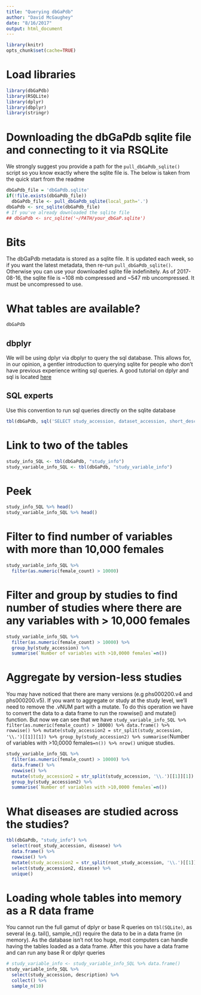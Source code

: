 ```yaml
---
title: "Querying dbGaPdb"
author: "David McGaughey"
date: "8/16/2017"
output: html_document
---
```

```r
library(knitr)
opts_chunk$set(cache=TRUE)
```

# Load libraries
```r
library(dbGaPdb)
library(RSQLite)
library(dplyr)
library(dbplyr)
library(stringr)
```
# Downloading the dbGaPdb sqlite file and connecting to it via RSQLite
We strongly suggest you provide a path for the `pull_dbGaPdb_sqlite()` script so you know exactly where the sqlite file is. The below is taken from the quick start from the readme
```r
dbGaPdb_file = 'dbGaPdb.sqlite'
if(!file.exists(dbGaPdb_file))
  dbGaPdb_file <- pull_dbGaPdb_sqlite(local_path='.')
dbGaPdb <- src_sqlite(dbGaPdb_file)
# If you've already downloaded the sqlite file
## dbGaPdb <- src_sqlite('~/PATH/your_dbGaP.sqlite')
```

# Bits
The dbGaPdb metadata is stored as a sqlite file. It is updated each week, so if you want the latest metadata, then re-run `pull_dbGaPdb_sqlite()`. Otherwise you can use your downloaded sqlite file indefinitely. As of 2017-08-16, the sqlite file is ~108 mb compressed and ~547 mb uncompressed. It must be uncompressed to use.

# What tables are available?
```r
dbGaPdb
```

## dbplyr
We will be using dplyr via dbplyr to query the sql database. This allows for, in our opinion, a gentler introduction to querying sqlite for people who don't have previous experience writing sql queries. A good tutorial on dplyr and sql is located [here](http://www.datacarpentry.org/R-ecology-lesson/05-r-and-databases.html)

## SQL experts
Use this convention to run sql queries directly on the sqlite database
```r
tbl(dbGaPdb, sql('SELECT study_accession, dataset_accession, short_description FROM study_dataset_info LIMIT 5' ))
```

# Link to two of the tables
```r
study_info_SQL <- tbl(dbGaPdb, "study_info")
study_variable_info_SQL <- tbl(dbGaPdb, "study_variable_info")
```

# Peek
```r
study_info_SQL %>% head()
study_variable_info_SQL %>% head()
```

# Filter to find number of variables with more than 10,000 females
```r
study_variable_info_SQL %>% 
  filter(as.numeric(female_count) > 10000)
```

# Filter and group by studies to find number of studies where there are any variables with > 10,000 females
```r
study_variable_info_SQL %>% 
  filter(as.numeric(female_count) > 10000) %>% 
  group_by(study_accession) %>% 
  summarise(`Number of variables with >10,0000 females`=n())
```

# Aggregate by version-less studies
You may have noticed that there are many versions (e.g phs000200.v4 and phs000200.v5). If you want to aggregate or study at the study level, we'll need to remove the .vNUM part with a mutate. To do this operation we have to convert the data to a data frame to run the rowwise() and mutate() function. But now we can see that we have `study_variable_info_SQL %>% filter(as.numeric(female_count) > 10000) %>% data.frame() %>% rowwise() %>% mutate(study_accession2 = str_split(study_accession, '\\.')[[1]][1]) %>% group_by(study_accession2) %>% summarise(`Number of variables with >10,0000 females`=n()) %>% nrow()` unique studies. 
```r
study_variable_info_SQL %>% 
  filter(as.numeric(female_count) > 10000) %>% 
  data.frame() %>% 
  rowwise() %>% 
  mutate(study_accession2 = str_split(study_accession, '\\.')[[1]][1]) %>% 
  group_by(study_accession2) %>% 
  summarise(`Number of variables with >10,0000 females`=n())
```

# What diseases are studied across the studies?
```r
tbl(dbGaPdb, "study_info") %>% 
  select(root_study_accession, disease) %>% 
  data.frame() %>% 
  rowwise() %>% 
  mutate(study_accession2 = str_split(root_study_accession, '\\.')[[1]][1]) %>% 
  select(study_accession2, disease) %>% 
  unique()
```

# Loading whole tables into memory as a R data frame
You cannot run the full gamut of dplyr or base R queries on `tbl(SQLite)`, as several (e.g. tail(), sample_n()) require the data to be in a data frame (in memory). As the database isn't not too huge, most computers can handle having the tables loaded as a data frame. After this you have a data frame and can run any base R or dplyr queries
```r
# study_variable_info <- study_variable_info_SQL %>% data.frame()
study_variable_info_SQL %>% 
  select(study_accession, description) %>% 
  collect() %>% 
  sample_n(10)
```


